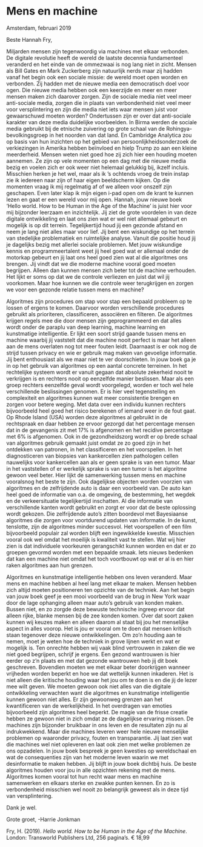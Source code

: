 
# Mens en machine


Amsterdam, februari 2019


Beste Hannah Fry,


Miljarden mensen zijn tegenwoordig via machines met elkaar verbonden. De digitale revolutie heeft de wereld de laatste decennia fundamenteel veranderd en het einde van de ommezwaai is nog lang niet in zicht. Mensen als Bill Gates en Mark Zuckerberg zijn natuurlijk nerds maar zij hadden vanaf het begin ook een sociale missie: de wereld moet open worden en verbonden. Zij hadden met de nieuwe media een democratisch doel voor ogen. Die nieuwe media hebben ook een keerzijde en meer en meer mensen maken zich daarover zorgen. Zijn de sociale media niet veel meer anti-sociale media, zorgen die in plaats van verbondenheid niet veel meer voor versplintering en zijn die media niet iets waar mensen juist voor gewaarschuwd moeten worden? Ondertussen zijn er over dat anti-sociale karakter van deze media duidelijke voorbeelden. In Birma werden de sociale media gebruikt bij de etnische zuivering op grote schaal van de Rohingya-bevolkingsgroep in het noorden van dat land. En Cambridge Analytica zou op basis van hun inzichten op het gebied van persoonlijkheidsonderzoek de verkiezingen in Amerika hebben beïnvloed en hielp Trump zo aan een kleine meerderheid. Mensen weten niet goed hoe zij zich hier een houding moeten aannemen. Ze zijn op vele momenten op een dag met die nieuwe media bezig en voelen zich er ook weer niet helemaal gelukkig bij, ikzelf incluis. Misschien herken je het wel, maar als ik ’s ochtends vroeg de trein instap zie ik iedereen naar zijn of haar eigen beeldscherm kijken. Op die momenten vraag ik mij regelmatig af of we alleen voor onszelf zijn geschapen. Even later klap ik mijn eigen i-pad open om de krant te kunnen lezen en gaat er een wereld voor mij open. Hannah, jouw nieuwe boek ‘Hello world. How to be Human in the Age of the Machine’ is juist hier voor mij bijzonder leerzaam en inzichtelijk. Jij ziet de grote voordelen in van deze digitale ontwikkeling en laat ons zien wat er wel niet allemaal gebeurt en mogelijk is op dit terrein. Tegelijkertijd houd jij een gezonde afstand en neem je lang niet alles maar voor lief. Jij bent een wiskundige op het terrein van stedelijke problematiek en ruimtelijke analyse. Vanuit die positie houd jij je dagelijks bezig met allerlei sociale problemen. Met jouw wiskundige kennis en programmeertalent weet jij heel goed wat er allemaal onder de motorkap gebeurt en jij laat ons heel goed zien wat al die algoritmes ons brengen. Jij vindt dat we die moderne machine vooral goed moeten begrijpen. Alleen dan kunnen mensen zich beter tot de machine verhouden. Het lijkt er soms op dat we de controle verliezen en juist dat wil jij voorkomen. Maar hoe kunnen we die controle weer terugkrijgen en zorgen we voor een gezonde relatie tussen mens en machine? 


Algoritmes zijn procedures om stap voor stap een bepaald probleem op te lossen of ergens te komen. Daarvoor worden verschillende procedures gebruikt als prioriteren, classificeren, associëren en filteren. De algoritmes krijgen regels mee die door mensen zijn geprogrammeerd en dat alles wordt onder de paraplu van deep learning, machine learning en kunstmatige intelligentie. Er lijkt een soort strijd gaande tussen mens en machine waarbij jij vaststelt dat die machine nooit perfect is maar het alleen aan de mens overlaten nog tot meer fouten leidt. Daarnaast is er ook nog de strijd tussen privacy en wie er gebruik mag maken van gevoelige informatie. Jij bent enthousiast als we maar niet te ver doorschieten. In jouw boek ga je in op het gebruik van algoritmes op een aantal concrete terreinen. In het rechtelijke systeem wordt er vanuit gegaan dat absolute zekerheid nooit te verkrijgen is en rechters nooit op eenzelfde manier beslissen. Maar als een groep rechters eenzelfde geval wordt voorgelegd, worden er toch wel hele verschillende beslissingen genomen. Er is hier veel tegenstelling en complexiteit en algoritmes kunnen wat meer consistentie brengen en zorgen voor betere weging. Met data over een individu kunnen rechters bijvoorbeeld heel goed het risico berekenen of iemand weer in de fout gaat. Op Rhode Island (USA) worden deze algoritmes al gebruikt in de rechtspraak en daar hebben ze ervoor gezorgd dat het percentage mensen dat in de gevangenis zit met 17% is afgenomen en het recidive percentage met 6% is afgenomen. Ook in de gezondheidszorg wordt er op brede schaal van algoritmes gebruik gemaakt juist omdat ze zo goed zijn in het ontdekken van patronen, in het classificeren en het voorspellen. In het diagnosticeren van biopsies van kankercellen zien pathologen cellen nauwelijks voor kankercellen aan als er geen sprake is van een tumor. Maar in het vaststellen of er werkelijk sprake is van een tumor is het algoritme gewoon veel beter. Hier lijkt de samenwerking tussen mens en machine vooralsnog het beste te zijn. Ook dagelijkse objecten worden voorzien van algoritmes en de zelfrijdende auto is daar een voorbeeld van. De auto kan heel goed de informatie van o.a. de omgeving, de bestemming, het wegdek en de verkeersituatie tegelijkertijd inschatten. Al die informatie van verschillende kanten wordt gebruikt en zorgt er voor dat de beste oplossing wordt gekozen. Die zelfrijdende auto’s zitten boordevol met Bayesiaanse algoritmes die zorgen voor voortdurend updaten van informatie. In de kunst, tenslotte, zijn de algoritmes minder succesvol. Het voorspellen of een film bijvoorbeeld populair zal worden blijft een ingewikkelde kwestie. Misschien vooral ook wel omdat het moeilijk is kwaliteit vast te stellen. Wat wij hier zien is dat individuele voorkeuren gerangschikt kunnen worden en dat er zo groepen gevormd worden met een bepaalde smaak. Iets nieuws bedenken dat kan een machine niet omdat het toch voortbouwt op wat er al is en hier raken algoritmes aan hun grenzen.


Algoritmes en kunstmatige intelligentie hebben ons leven veranderd. Maar mens en machine hebben al heel lang met elkaar te maken. Mensen hebben zich altijd moeten positioneren ten opzichte van de techniek. Aan het begin van jouw boek geef je een mooi voorbeeld van de brug in New York waar door de lage ophanging alleen maar auto’s gebruik van konden maken. Bussen niet, en zo zorgde deze bewuste technische ingreep ervoor dat alleen rijke, blanke mensen bij de zee konden komen. Over dat soort zaken kunnen wij keuzes maken en alleen daarom al staat bij jou het menselijke aspect in alles voorop. Het is jou er vooral om te doen dat mensen kritisch staan tegenover deze nieuwe ontwikkelingen. Om zo’n houding aan te nemen, moet je weten hoe de techniek in grove lijnen werkt en wat er mogelijk is. Ten onrechte hebben wij vaak blind vertrouwen in zaken die we niet goed begrijpen, schrijf je ergens. Een gezond wantrouwen is hier eerder op z’n plaats en met dat gezonde wantrouwen heb jij dit boek geschreven. Bovendien moeten we met elkaar beter doorkrijgen wanneer vrijheden worden beperkt en hoe we dat wettelijk kunnen inkaderen. Het is niet alleen die kritische houding waar het jou om te doen is en die jij de lezer mee wilt geven. We moeten gewoon ook niet alles van die digitale ontwikkeling verwachten want die algoritmes en kunstmatige intelligentie kunnen gewoon niet alles. Er zijn gewoonweg grenzen aan het kwantificeren van de werkelijkheid. In het overdragen van emoties bijvoorbeeld zijn algoritmes heel beperkt. De magie van de frisse creatie hebben ze gewoon niet in zich omdat ze de dagelijkse ervaring missen. De machines zijn bijzonder bruikbaar in ons leven en de resultaten zijn nu al indrukwekkend. Maar die machines leveren weer hele nieuwe menselijke problemen op waaronder privacy, fouten en transparantie. Jij laat zien wat die machines wel niet opleveren en laat ook zien met welke problemen ze ons opzadelen. In jouw boek bespreek je geen kwesties op wereldschaal en wat de consequenties zijn van het moderne leven waarin we met desinformatie te maken hebben. Jij blijft in jouw boek dichtbij huis. De beste algoritmes houden voor jou in alle opzichten rekening met de mens. Algoritmes komen vooral tot hun recht waar mens en machine samenwerken en elkaars sterke en zwakke punten kennen. En zo is verbondenheid misschien wel nooit zo belangrijk geweest als in deze tijd van versplintering.


Dank je wel.


Grote groet, -Harrie Jonkman


Fry, H. (2019). *Hello world. How to be Human in the Age of the Machine*. London: Transworld Publishers Ltd, 256 pagina’s. € 18,99


